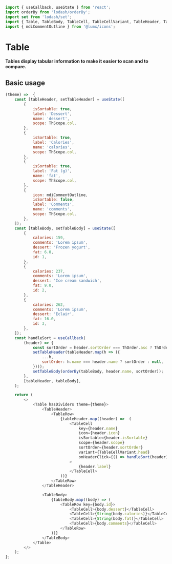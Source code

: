 ```javascript import
import { useCallback, useState } from 'react';
import orderBy from 'lodash/orderBy';
import set from 'lodash/set';
import { Table, TableBody, TableCell, TableCellVariant, TableHeader, TableRow, ThOrder, ThScope, Theme } from '@lumx/react';
import { mdiCommentOutline } from '@lumx/icons';
```

# Table

**Tables display tabular information to make it easier to scan and to compare.**

## Basic usage

```javascript jsx withThemeSwitcher
(theme) =>  {
    const [tableHeader, setTableHeader] = useState([
        {
            isSortable: true,
            label: 'Dessert',
            name: 'dessert',
            scope: ThScope.col,
        },
        {
            isSortable: true,
            label: 'Calories',
            name: 'calories',
            scope: ThScope.col,
        },
        {
            isSortable: true,
            label: 'Fat (g)',
            name: 'fat',
            scope: ThScope.col,
        },
        {
            icon: mdiCommentOutline,
            isSortable: false,
            label: 'Comments',
            name: 'comments',
            scope: ThScope.col,
        },
    ]);
    const [tableBody, setTableBody] = useState([
        {
            calories: 159,
            comments: 'Lorem ipsum',
            dessert: 'Frozen yogurt',
            fat: 6.0,
            id: 1,
        },
        {
            calories: 237,
            comments: 'Lorem ipsum',
            dessert: 'Ice cream sandwich',
            fat: 9.0,
            id: 2,
        },
        {
            calories: 262,
            comments: 'Lorem ipsum',
            dessert: 'Eclair',
            fat: 16.0,
            id: 3,
        },
    ]);
    const handleSort = useCallback(
        (header) => {
            const sortOrder = header.sortOrder === ThOrder.asc ? ThOrder.desc : ThOrder.asc;
            setTableHeader(tableHeader.map(h => ({
                ...h,
                sortOrder: h.name === header.name ? sortOrder : null,
            })));
            setTableBody(orderBy(tableBody, header.name, sortOrder));
        },
        [tableHeader, tableBody],
    );

    return (
        <>
            <Table hasDividers theme={theme}>
                <TableHeader>
                    <TableRow>
                        {tableHeader.map((header) =>  (
                            <TableCell
                                key={header.name}
                                icon={header.icon}
                                isSortable={header.isSortable}
                                scope={header.scope}
                                sortOrder={header.sortOrder}
                                variant={TableCellVariant.head}
                                onHeaderClick={() => handleSort(header)}
                            >
                                {header.label}
                            </TableCell>
                        ))}
                    </TableRow>
                </TableHeader>

                <TableBody>
                    {tableBody.map((body) => (
                        <TableRow key={body.id}>
                            <TableCell>{body.dessert}</TableCell>
                            <TableCell>{String(body.calories)}</TableCell>
                            <TableCell>{String(body.fat)}</TableCell>
                            <TableCell>{body.comments}</TableCell>
                        </TableRow>
                    ))}
                </TableBody>
            </Table>
        </>
    );
};
```
